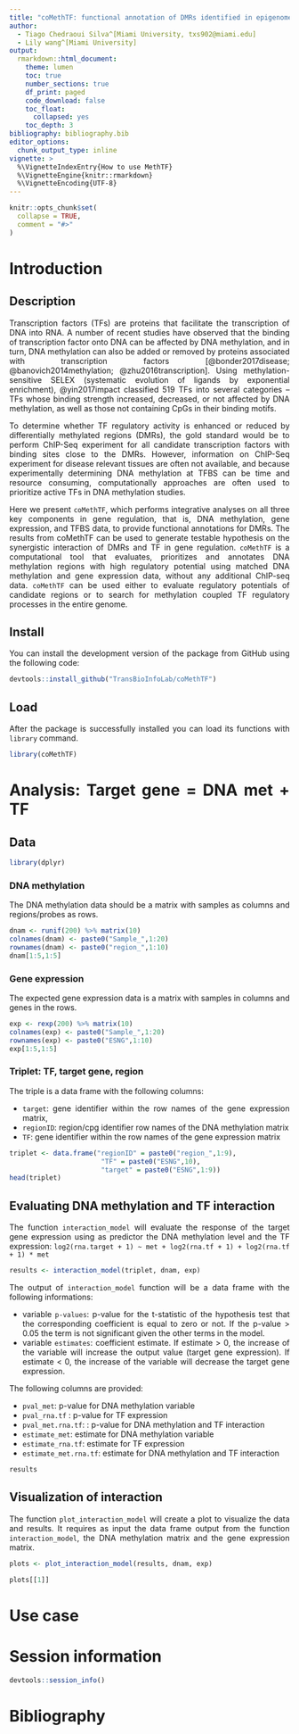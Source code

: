 ```yaml
---
title: "coMethTF: functional annotation of DMRs identified in epigenome-wide association studies"
author:
  - Tiago Chedraoui Silva^[Miami University, txs902@miami.edu]
  - Lily wang^[Miami University]
output:
  rmarkdown::html_document:
    theme: lumen
    toc: true
    number_sections: true
    df_print: paged
    code_download: false
    toc_float:
      collapsed: yes
    toc_depth: 3
bibliography: bibliography.bib    
editor_options:
  chunk_output_type: inline    
vignette: >
  %\VignetteIndexEntry{How to use MethTF}
  %\VignetteEngine{knitr::rmarkdown}
  %\VignetteEncoding{UTF-8}
---
```


<style> body {text-align: justify} </style>

```r
knitr::opts_chunk$set(
  collapse = TRUE,
  comment = "#>"
)
```

# Introduction

## Description

Transcription factors (TFs) are proteins that facilitate the transcription of DNA into RNA. A number of recent studies have observed that the binding of transcription factor onto DNA can be affected by DNA methylation, and in turn, DNA methylation can also be added or removed by proteins associated with transcription factors [@bonder2017disease; @banovich2014methylation; @zhu2016transcription]. Using methylation-sensitive SELEX (systematic evolution of ligands by exponential enrichment), @yin2017impact classified 519 TFs into several categories – TFs whose binding strength increased, decreased, or not affected by DNA methylation, as well as those not containing CpGs in their binding motifs. 

To determine whether TF regulatory activity is enhanced or reduced by differentially methylated regions (DMRs), the gold standard would be to perform ChIP-Seq experiment for all candidate transcription factors with binding sites close to the DMRs. However, information on ChIP-Seq experiment for disease relevant tissues are often not available, and because experimentally determining DNA methylation at TFBS can be time and resource consuming, computationally approaches are often used to prioritize active TFs in DNA methylation studies. 

Here we present `coMethTF`, which performs integrative analyses on all three key components in gene regulation, that is,  DNA methylation, gene expression, and TFBS data, to provide functional annotations for DMRs. The results from coMethTF can be used to generate testable hypothesis on the synergistic interaction of DMRs and TF in gene regulation.  `coMethTF` is a computational tool that evaluates, prioritizes and annotates DNA methylation regions with high regulatory potential using matched DNA methylation and gene expression data, without any additional ChIP-seq data. `coMethTF` can be used either to evaluate regulatory potentials of candidate regions or to search for methylation coupled TF regulatory processes in the entire genome. 

## Install 

You can install the development version of the package from GitHub using the following code:

```r
devtools::install_github("TransBioInfoLab/coMethTF")
```

## Load

After the package is successfully installed you can load its functions with `library` command.

```r
library(coMethTF)
```

# Analysis: Target gene = DNA met + TF

## Data

```R
library(dplyr)
```

### DNA methylation

The DNA methylation data should be a matrix with samples as columns and regions/probes 
as rows. 

```R
dnam <- runif(200) %>% matrix(10)
colnames(dnam) <- paste0("Sample_",1:20)
rownames(dnam) <- paste0("region_",1:10)
dnam[1:5,1:5]
```

### Gene expression

The expected gene expression data is a matrix with samples in columns and 
genes in the rows.

```R
exp <- rexp(200) %>% matrix(10)
colnames(exp) <- paste0("Sample_",1:20)
rownames(exp) <- paste0("ESNG",1:10)
exp[1:5,1:5]
```


### Triplet: TF, target gene, region

The triple is a data frame with the following columns:

* `target`: gene identifier within the row names of the gene expression matrix, 
* `regionID`: region/cpg identifier row names of the DNA methylation matrix  
* `TF`: gene identifier within the row names of the gene expression matrix

```R
triplet <- data.frame("regionID" = paste0("region_",1:9),
                       "TF" = paste0("ESNG",10),
                       "target" = paste0("ESNG",1:9))
head(triplet)
```



## Evaluating DNA methylation and TF interaction

The function `interaction_model` will evaluate the response of the target gene expression
using as predictor the DNA methylation level and the TF expression: `log2(rna.target + 1) ~ met + log2(rna.tf + 1) + log2(rna.tf + 1) * met`

```R
results <- interaction_model(triplet, dnam, exp)
```

The output of `interaction_model` function will be a data frame with the 
following informations:

* variable `p-values`: p-value for the t-statistic of the hypothesis test that the corresponding coefficient is equal to zero or not. If the p-value > 0.05 the term is not significant given the other terms in the model.
* variable `estimates`: coefficient estimate. If estimate > 0, the increase of the variable 
will increase the output value (target gene expression). If estimate < 0, the increase of the variable 
will decrease the target gene expression.

The following columns are provided:

* `pval_met`: p-value for DNA methylation variable
* `pval_rna.tf` : p-value for TF expression
* `pval_met.rna.tf`: : p-value for DNA methylation and TF interaction
* `estimate_met`: estimate for DNA methylation variable
* `estimate_rna.tf`: estimate  for TF expression
* `estimate_met.rna.tf`: estimate for DNA methylation and TF interaction

```R
results
```

## Visualization of interaction

The function `plot_interaction_model` will create a plot to visualize the data and results.
It requires as input the data frame output from the function `interaction_model`, 
the DNA methylation matrix and the gene expression matrix.


```R
plots <- plot_interaction_model(results, dnam, exp)
```

```R
plots[[1]]
```

# Use case

# Session information
```R
devtools::session_info()
```

# Bibliography
